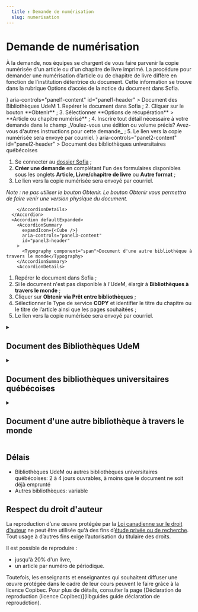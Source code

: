 ```yaml
---
  title : Demande de numérisation
  slug: numerisation
---
```




# Demande de numérisation

À la demande, nos équipes se chargent de vous faire parvenir la copie numérisée d'un article ou d'un chapitre de livre imprimé. La procédure pour demander une numérisation d’article ou de chapitre de livre diffère en fonction de l’institution détentrice du document. Cette information se trouve dans la rubrique Options d’accès de la notice du document dans Sofia.





<div>
      <Accordion>
        <AccordionSummary
          expandIcon={<Heart />}
          aria-controls="panel1-content"
          id="panel1-header"
        >
          <Typography component="h2">Document des Bibliothèques UdeM</Typography>
        </AccordionSummary>
        <AccordionDetails>
1. Repérer le document dans Sofia ;
2. Cliquer sur le bouton **Obtenir** ;
3. Sélectionner **Options de récupération** > **Article ou chapitre numérisé** ;
4. Inscrire tout détail nécessaire à votre demande dans le champ _Voulez-vous une édition ou volume précis? Avez-vous d'autres instructions pour cette demande_ ;
5. Le lien vers la copie numérisée sera envoyé par courriel.
</AccordionDetails>
      </Accordion>
      <Accordion>
        <AccordionSummary
          expandIcon={<Horse />}
          aria-controls="panel2-content"
          id="panel2-header"
        >
          <Typography component="span">Document des bibliothèques universitaires québécoises</Typography>
        </AccordionSummary>
        <AccordionDetails>

1. Se connecter au [dossier Sofia](https://umontreal.account.worldcat.org/account) ;
2. **Créer une demande** en complétant l'un des formulaires disponibles sous les onglets **Article, Livre/chapitre de livre** ou **Autre format** ;
3. Le lien vers la copie numérisée sera envoyé par courriel.

_Note : ne pas utiliser le bouton Obtenir. Le bouton Obtenir vous permettra de faire venir une version physique du document._ 

        </AccordionDetails>
      </Accordion>
      <Accordion defaultExpanded>
        <AccordionSummary
          expandIcon={<Cube />}
          aria-controls="panel3-content"
          id="panel3-header"
        >
          <Typography component="span">Document d'une autre bibliothèque à travers le monde</Typography>
        </AccordionSummary>
        <AccordionDetails>

1. Repérer le document dans Sofia ;
2. Si le document n'est pas disponible à l'UdeM, élargir à **Bibliothèques à travers le monde** ;
3. Cliquer sur **Obtenir via Prêt entre bibliothèques** ;
4. Sélectionner le Type de service **COPY** et identifier le titre du chapitre ou le titre de l’article ainsi que les pages souhaitées ;
5. Le lien vers la copie numérisée sera envoyé par courriel.

</AccordionDetails>
      </Accordion>
    </div>






<details>
<summary><h2>Document des Bibliothèques UdeM</h2></summary>

1. Repérer le document dans Sofia ;
2. Cliquer sur le bouton **Obtenir** ;
3. Sélectionner **Options de récupération** > **Article ou chapitre numérisé** ;
4. Inscrire tout détail nécessaire à votre demande dans le champ _Voulez-vous une édition ou volume précis? Avez-vous d'autres instructions pour cette demande_ ;
5. Le lien vers la copie numérisée sera envoyé par courriel.

![Accès - Bibliothèques UdeM](../static/images/numerisation-disponible-udem.png)

</details>

<details>
<summary><h2>Document des bibliothèques universitaires québécoises</h2></summary>

1. Se connecter au [dossier Sofia](https://umontreal.account.worldcat.org/account) ;
2. **Créer une demande** en complétant l'un des formulaires disponibles sous les onglets **Article, Livre/chapitre de livre** ou **Autre format** ;
3. Le lien vers la copie numérisée sera envoyé par courriel.

_Note : ne pas utiliser le bouton Obtenir. Le bouton Obtenir vous permettra de faire venir une version physique du document._ ![Accès - Bibliothèques québécoises](../static/images/numerisation-disponible-pbuq.png)

</details>

<details>
<summary><h2>Document d'une autre bibliothèque à travers le monde</h2></summary>

1. Repérer le document dans Sofia ;
2. Si le document n'est pas disponible à l'UdeM, élargir à **Bibliothèques à travers le monde** ;
3. Cliquer sur **Obtenir via Prêt entre bibliothèques** ;
4. Sélectionner le Type de service **COPY** et identifier le titre du chapitre ou le titre de l’article ainsi que les pages souhaitées ;
5. Le lien vers la copie numérisée sera envoyé par courriel.

![Accès - Bibliothèques à travers le monde](../static/images/numerisation-disponible-monde.png)

</details>

## Délais

- Bibliothèques UdeM ou autres bibliothèques universitaires québécoises: 2 à 4 jours ouvrables, à moins que le document ne soit déjà emprunté
- Autres bibliothèques: variable

## Respect du droit d'auteur

La reproduction d’une œuvre protégée par la [Loi canadienne sur le droit d’auteur](https://laws-lois.justice.gc.ca/fra/lois/C-42/index.html) ne peut être utilisée qu'à des fins d’[étude privée ou de recherche](https://laws-lois.justice.gc.ca/fra/lois/C-42/section-30.2.html). Tout usage à d’autres fins exige l’autorisation du titulaire des droits.

Il est possible de reproduire :

- jusqu'à 20% d'un livre,
- un article par numéro de périodique.

Toutefois, les enseignants et enseignantes qui souhaitent diffuser une œuvre protégée dans le cadre de leur cours peuvent le faire grâce à la licence Copibec. Pour plus de détails, consulter la page [Déclaration de reproduction (licence Copibec)](libguides guide déclaration de reproudction).
